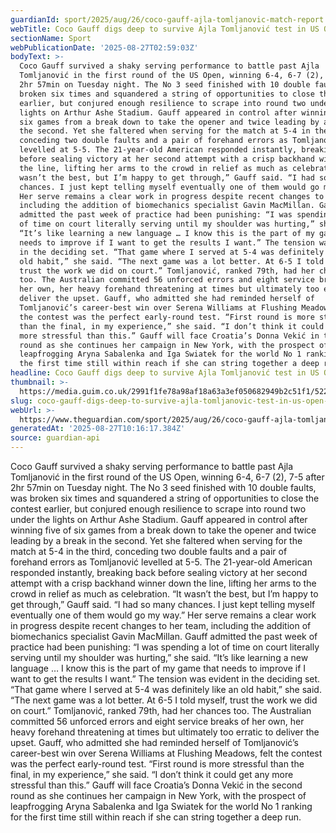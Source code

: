 ```yaml
---
guardianId: sport/2025/aug/26/coco-gauff-ajla-tomljanovic-match-report
webTitle: Coco Gauff digs deep to survive Ajla Tomljanović test in US Open marathon
sectionName: Sport
webPublicationDate: '2025-08-27T02:59:03Z'
bodyText: >-
  Coco Gauff survived a shaky serving performance to battle past Ajla
  Tomljanović in the first round of the US Open, winning 6-4, 6-7 (2), 7-5 after
  2hr 57min on Tuesday night. The No 3 seed finished with 10 double faults, was
  broken six times and squandered a string of opportunities to close the contest
  earlier, but conjured enough resilience to scrape into round two under the
  lights on Arthur Ashe Stadium. Gauff appeared in control after winning five of
  six games from a break down to take the opener and twice leading by a break in
  the second. Yet she faltered when serving for the match at 5-4 in the third,
  conceding two double faults and a pair of forehand errors as Tomljanović
  levelled at 5-5. The 21-year-old American responded instantly, breaking back
  before sealing victory at her second attempt with a crisp backhand winner down
  the line, lifting her arms to the crowd in relief as much as celebration. “It
  wasn’t the best, but I’m happy to get through,” Gauff said. “I had so many
  chances. I just kept telling myself eventually one of them would go my way.”
  Her serve remains a clear work in progress despite recent changes to her team,
  including the addition of biomechanics specialist Gavin MacMillan. Gauff
  admitted the past week of practice had been punishing: “I was spending a lot
  of time on court literally serving until my shoulder was hurting,” she said.
  “It’s like learning a new language … I know this is the part of my game that
  needs to improve if I want to get the results I want.” The tension was evident
  in the deciding set. “That game where I served at 5-4 was definitely like an
  old habit,” she said. “The next game was a lot better. At 6-5 I told myself,
  trust the work we did on court.” Tomljanović, ranked 79th, had her chances
  too. The Australian committed 56 unforced errors and eight service breaks of
  her own, her heavy forehand threatening at times but ultimately too erratic to
  deliver the upset. Gauff, who admitted she had reminded herself of
  Tomljanović’s career-best win over Serena Williams at Flushing Meadows, felt
  the contest was the perfect early-round test. “First round is more stressful
  than the final, in my experience,” she said. “I don’t think it could get any
  more stressful than this.” Gauff will face Croatia’s Donna Vekić in the second
  round as she continues her campaign in New York, with the prospect of
  leapfrogging Aryna Sabalenka and Iga Swiatek for the world No 1 ranking for
  the first time still within reach if she can string together a deep run.
headline: Coco Gauff digs deep to survive Ajla Tomljanović test in US Open marathon
thumbnail: >-
  https://media.guim.co.uk/2991f1fe78a98af18a63a3ef050682949b2c51f1/522_0_5199_4161/500.jpg
slug: coco-gauff-digs-deep-to-survive-ajla-tomljanovic-test-in-us-open-marathon
webUrl: >-
  https://www.theguardian.com/sport/2025/aug/26/coco-gauff-ajla-tomljanovic-match-report
generatedAt: '2025-08-27T10:16:17.384Z'
source: guardian-api
---
```

Coco Gauff survived a shaky serving performance to battle past Ajla Tomljanović in the first round of the US Open, winning 6-4, 6-7 (2), 7-5 after 2hr 57min on Tuesday night. The No 3 seed finished with 10 double faults, was broken six times and squandered a string of opportunities to close the contest earlier, but conjured enough resilience to scrape into round two under the lights on Arthur Ashe Stadium. Gauff appeared in control after winning five of six games from a break down to take the opener and twice leading by a break in the second. Yet she faltered when serving for the match at 5-4 in the third, conceding two double faults and a pair of forehand errors as Tomljanović levelled at 5-5. The 21-year-old American responded instantly, breaking back before sealing victory at her second attempt with a crisp backhand winner down the line, lifting her arms to the crowd in relief as much as celebration. “It wasn’t the best, but I’m happy to get through,” Gauff said. “I had so many chances. I just kept telling myself eventually one of them would go my way.” Her serve remains a clear work in progress despite recent changes to her team, including the addition of biomechanics specialist Gavin MacMillan. Gauff admitted the past week of practice had been punishing: “I was spending a lot of time on court literally serving until my shoulder was hurting,” she said. “It’s like learning a new language … I know this is the part of my game that needs to improve if I want to get the results I want.” The tension was evident in the deciding set. “That game where I served at 5-4 was definitely like an old habit,” she said. “The next game was a lot better. At 6-5 I told myself, trust the work we did on court.” Tomljanović, ranked 79th, had her chances too. The Australian committed 56 unforced errors and eight service breaks of her own, her heavy forehand threatening at times but ultimately too erratic to deliver the upset. Gauff, who admitted she had reminded herself of Tomljanović’s career-best win over Serena Williams at Flushing Meadows, felt the contest was the perfect early-round test. “First round is more stressful than the final, in my experience,” she said. “I don’t think it could get any more stressful than this.” Gauff will face Croatia’s Donna Vekić in the second round as she continues her campaign in New York, with the prospect of leapfrogging Aryna Sabalenka and Iga Swiatek for the world No 1 ranking for the first time still within reach if she can string together a deep run.
